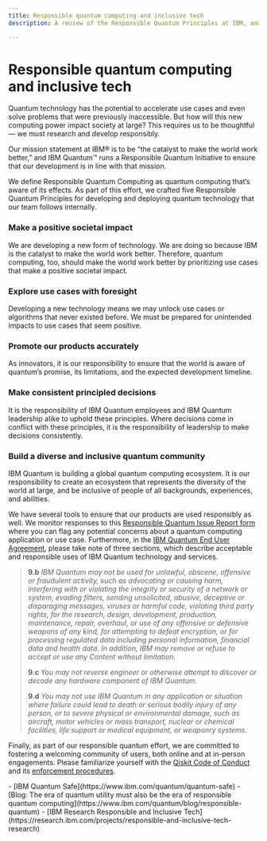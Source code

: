 ```yaml
---
title: Responsible quantum computing and inclusive tech
description: A review of the Responsible Quantum Principles at IBM, and how to report a Responsible Quantum Issue

---
```


# Responsible quantum computing and inclusive tech

Quantum technology has the potential to accelerate use cases and even solve problems that were previously inaccessible. But how will this new computing power impact society at large? This requires us to be thoughtful — we must research and develop responsibly. 

Our mission statement at IBM&reg; is to be “the catalyst to make the world work better,” and IBM Quantum&trade; runs a Responsible Quantum Initiative to ensure that our development is in line with that mission. 

We define Responsible Quantum Computing as quantum computing that’s aware of its effects. As part of this effort, we crafted five Responsible Quantum Principles for developing and deploying quantum technology that our team follows internally. 

### Make a positive societal impact

We are developing a new form of technology. We are doing so because IBM is the catalyst to make the world work better. Therefore, quantum computing, too, should make the world work better by prioritizing use cases that make a positive societal impact.

### Explore use cases with foresight

Developing a new technology means we may unlock use cases or algorithms that never existed before. We must be prepared for unintended impacts to use cases that seem positive.

### Promote our products accurately

As innovators, it is our responsibility to ensure that the world is aware of quantum’s promise, its limitations, and the expected development timeline.

### Make consistent principled decisions

It is the responsibility of IBM Quantum employees and IBM Quantum leadership alike to uphold these principles. Where decisions come in conflict with these principles, it is the responsibility of leadership to make decisions consistently.

### Build a diverse and inclusive quantum community

IBM Quantum is building a global quantum computing ecosystem. It is our responsibility to create an ecosystem that represents the diversity of the world at large, and be inclusive of people of all backgrounds, experiences, and abilities.

We have several tools to ensure that our products are used responsibly as well. We monitor responses to this [Responsible Quantum Issue Report form](https://airtable.com/app1Nb37drhJb4ljK/shrHQJBat48X3WmfA) where you can flag any potential concerns about a quantum computing application or use case. Furthermore, in the [IBM Quantum End User Agreement](https://quantum.ibm.com/terms), please take note of three sections, which describe acceptable and responsible uses of IBM Quantum technology and services. 

> **9.b** *IBM Quantum may not be used for unlawful, obscene, offensive or fraudulent activity, such as advocating or causing harm, interfering with or violating the integrity or security of a network or system, evading filters, sending unsolicited, abusive, deceptive or disparaging messages, viruses or harmful code, violating third party rights, for the research, design, development, production, maintenance, repair, overhaul, or use of any offensive or defensive weapons of any kind, for attempting to defeat encryption, or for processing regulated data including personal information, financial data and health data. In addition, IBM may remove or refuse to accept or use any Content without limitation.*
>
> **9.c** *You may not reverse engineer or otherwise attempt to discover or decode any hardware component of IBM Quantum.*
>
> **9.d** *You may not use IBM Quantum in any application or situation where failure could lead to death or serious bodily injury of any person, or to severe physical or environmental damage, such as aircraft, motor vehicles or mass transport, nuclear or chemical facilities, life support or medical equipment, or weaponry systems.*

Finally, as part of our responsible quantum effort, we are committed to fostering a welcoming community of users, both online and at in-person engagements. Please familiarize yourself with the [Qiskit Code of Conduct](/open-source/code-of-conduct) and its [enforcement procedures](/open-source/code-of-conduct#responsibilities-enforcement).

<Admonition type="tip" title="Learn more">
    - [IBM Quantum Safe](https://www.ibm.com/quantum/quantum-safe)
    - [Blog: The era of quantum utility must also be the era of responsible quantum computing](https://www.ibm.com/quantum/blog/responsible-quantum)
    - [IBM Research Responsible and Inclusive Tech](https://research.ibm.com/projects/responsible-and-inclusive-tech-research)
</Admonition>